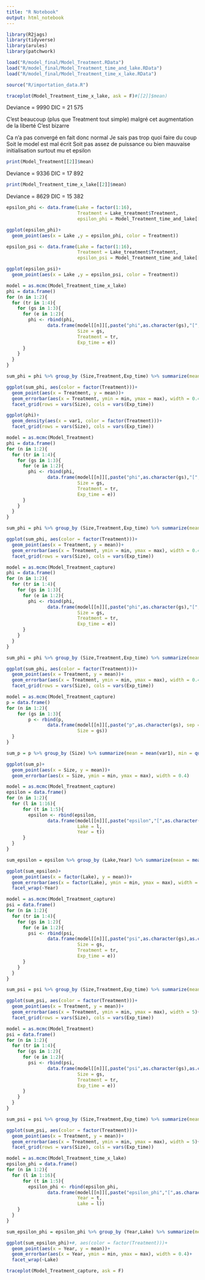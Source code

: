 ```yaml
---
title: "R Notebook"
output: html_notebook
---
```



```r
library(R2jags)
library(tidyverse)
library(arules)
library(patchwork)

load("R/model_final/Model_Treatment.RData")
load("R/model_final/Model_Treatment_time_and_lake.RData")
load("R/model_final/Model_Treatment_time_x_lake.RData")

source("R/importation_data.R")
```

```r
traceplot(Model_Treatment_time_x_lake, ask = F)#[[2]]$mean)
```

Deviance = 9990
DIC = 21 575

C'est beaucoup (plus que Treatment tout simple) malgré cet augmentation de la liberté
C'est bizarre

Ca n'a pas convergé en fait donc normal
Je sais pas trop quoi faire du coup 
  Soit le model est mal écrit
  Soit pas assez de puissance
  ou bien mauvaise initialisation
    surtout mu et epsilon


```r
print(Model_Treatment[[2]]$mean)
```

Deviance = 9336
DIC = 17 892

```r
print(Model_Treatment_time_x_lake[[2]]$mean)
```

Deviance = 8629
DIC = 15 382

```r
epsilon_phi <- data.frame(Lake = factor(1:16), 
                          Treatment = Lake_treatment$Treatment, 
                          epsilon_phi = Model_Treatment_time_and_lake[[2]]$mean$epsilon_phi)

ggplot(epsilon_phi)+
  geom_point(aes(x = Lake ,y = epsilon_phi, color = Treatment))
```

```r
epsilon_psi <- data.frame(Lake = factor(1:16), 
                          Treatment = Lake_treatment$Treatment, 
                          epsilon_psi = Model_Treatment_time_and_lake[[2]]$mean$epsilon_psi)

ggplot(epsilon_psi)+
  geom_point(aes(x = Lake ,y = epsilon_psi, color = Treatment))
```

```r
model = as.mcmc(Model_Treatment_time_x_lake)
phi = data.frame()
for (n in 1:2){
  for (tr in 1:4){
    for (gs in 1:3){
      for (e in 1:2){
        phi <- rbind(phi, 
               data.frame(model[[n]][,paste("phi",as.character(gs),"[",as.character(tr),",",as.character(e),"]", sep = "")],
                          Size = gs,
                          Treatment = tr,
                          Exp_time = e))
      }
    }
  }
}

sum_phi = phi %>% group_by (Size,Treatment,Exp_time) %>% summarize(mean = mean(var1), min = quantile(var1,0.025), max = quantile(var1,0.975))

ggplot(sum_phi, aes(color = factor(Treatment)))+
  geom_point(aes(x = Treatment, y = mean))+
  geom_errorbar(aes(x = Treatment, ymin = min, ymax = max), width = 0.4)+
  facet_grid(rows = vars(Size), cols = vars(Exp_time))

ggplot(phi)+
  geom_density(aes(x = var1, color = factor(Treatment)))+
  facet_grid(rows = vars(Size), cols = vars(Exp_time))

```

```r
model = as.mcmc(Model_Treatment)
phi = data.frame()
for (n in 1:2){
  for (tr in 1:4){
    for (gs in 1:3){
      for (e in 1:2){
        phi <- rbind(phi, 
               data.frame(model[[n]][,paste("phi",as.character(gs),"[",as.character(tr),",",as.character(e),"]", sep = "")],
                          Size = gs,
                          Treatment = tr,
                          Exp_time = e))
      }
    }
  }
}

sum_phi = phi %>% group_by (Size,Treatment,Exp_time) %>% summarize(mean = mean(var1), min = quantile(var1,0.025), max = quantile(var1,0.975))

ggplot(sum_phi, aes(color = factor(Treatment)))+
  geom_point(aes(x = Treatment, y = mean))+
  geom_errorbar(aes(x = Treatment, ymin = min, ymax = max), width = 0.4)+
  facet_grid(rows = vars(Size), cols = vars(Exp_time))
```

```r
model = as.mcmc(Model_Treatment_capture)
phi = data.frame()
for (n in 1:2){
  for (tr in 1:4){
    for (gs in 1:3){
      for (e in 1:2){
        phi <- rbind(phi, 
               data.frame(model[[n]][,paste("phi",as.character(gs),"[",as.character(tr),",",as.character(e),"]", sep = "")],
                          Size = gs,
                          Treatment = tr,
                          Exp_time = e))
      }
    }
  }
}

sum_phi = phi %>% group_by (Size,Treatment,Exp_time) %>% summarize(mean = mean(var1), min = quantile(var1,0.025), max = quantile(var1,0.975))

ggplot(sum_phi, aes(color = factor(Treatment)))+
  geom_point(aes(x = Treatment, y = mean))+
  geom_errorbar(aes(x = Treatment, ymin = min, ymax = max), width = 0.4)+
  facet_grid(rows = vars(Size), cols = vars(Exp_time))
```
```r
model = as.mcmc(Model_Treatment_capture)
p = data.frame()
for (n in 1:2){
    for (gs in 1:3){
        p <- rbind(p, 
               data.frame(model[[n]][,paste("p",as.character(gs), sep = "")],
                          Size = gs))
  }
}

sum_p = p %>% group_by (Size) %>% summarize(mean = mean(var1), min = quantile(var1,0.025), max = quantile(var1,0.975))

ggplot(sum_p)+
  geom_point(aes(x = Size, y = mean))+
  geom_errorbar(aes(x = Size, ymin = min, ymax = max), width = 0.4)
```

```r
model = as.mcmc(Model_Treatment_capture)
epsilon = data.frame()
for (n in 1:2){
  for (l in 1:16){
      for (t in 1:5){
        epsilon <- rbind(epsilon, 
               data.frame(model[[n]][,paste("epsilon","[",as.character(l),",",as.character(t),"]", sep = "")],
                          Lake = l,
                          Year = t))
      }
  }
}

sum_epsilon = epsilon %>% group_by (Lake,Year) %>% summarize(mean = mean(var1), min = quantile(var1,0.025), max = quantile(var1,0.975))

ggplot(sum_epsilon)+
  geom_point(aes(x = factor(Lake), y = mean))+
  geom_errorbar(aes(x = factor(Lake), ymin = min, ymax = max), width = 0.4)+
  facet_wrap(~Year)
```

```r
model = as.mcmc(Model_Treatment_capture)
psi = data.frame()
for (n in 1:2){
  for (tr in 1:4){
    for (gs in 1:2){
      for (e in 1:2){
        psi <- rbind(psi, 
               data.frame(model[[n]][,paste("psi",as.character(gs),as.character(gs+1),"[",as.character(tr),",",as.character(e),"]", sep = "")],
                          Size = gs,
                          Treatment = tr,
                          Exp_time = e))
      }
    }
  }
}

sum_psi = psi %>% group_by (Size,Treatment,Exp_time) %>% summarize(mean = mean(var1), min = quantile(var1,0.025), max = quantile(var1,0.975))

ggplot(sum_psi, aes(color = factor(Treatment)))+
  geom_point(aes(x = Treatment, y = mean))+
  geom_errorbar(aes(x = Treatment, ymin = min, ymax = max), width = 5)+
  facet_grid(rows = vars(Size), cols = vars(Exp_time))
```

```r
model = as.mcmc(Model_Treatment)
psi = data.frame()
for (n in 1:2){
  for (tr in 1:4){
    for (gs in 1:2){
      for (e in 1:2){
        psi <- rbind(psi, 
               data.frame(model[[n]][,paste("psi",as.character(gs),as.character(gs+1),"[",as.character(tr),",",as.character(e),"]", sep = "")],
                          Size = gs,
                          Treatment = tr,
                          Exp_time = e))
      }
    }
  }
}

sum_psi = psi %>% group_by (Size,Treatment,Exp_time) %>% summarize(mean = mean(var1), min = quantile(var1,0.025), max = quantile(var1,0.975))

ggplot(sum_psi, aes(color = factor(Treatment)))+
  geom_point(aes(x = Treatment, y = mean))+
  geom_errorbar(aes(x = Treatment, ymin = min, ymax = max), width = 5)+
  facet_grid(rows = vars(Size), cols = vars(Exp_time))
```

```r
model = as.mcmc(Model_Treatment_time_x_lake)
epsilon_phi = data.frame()
for (n in 1:2){
  for (l in 1:16){
      for (t in 1:5){
        epsilon_phi <- rbind(epsilon_phi, 
               data.frame(model[[n]][,paste("epsilon_phi","[",as.character(l),",",as.character(t),"]", sep = "")],
                          Year = t,
                          Lake = l))
    }
  }
}

sum_epsilon_phi = epsilon_phi %>% group_by (Year,Lake) %>% summarize(mean = mean(var1), min = quantile(var1,0.025), max = quantile(var1,0.975))

ggplot(sum_epsilon_phi)+#, aes(color = factor(Treatment)))+
  geom_point(aes(x = Year, y = mean))+
  geom_errorbar(aes(x = Year, ymin = min, ymax = max), width = 0.4)+
  facet_wrap(~Lake)
```

```r
traceplot(Model_Treatment_capture, ask = F)
```







